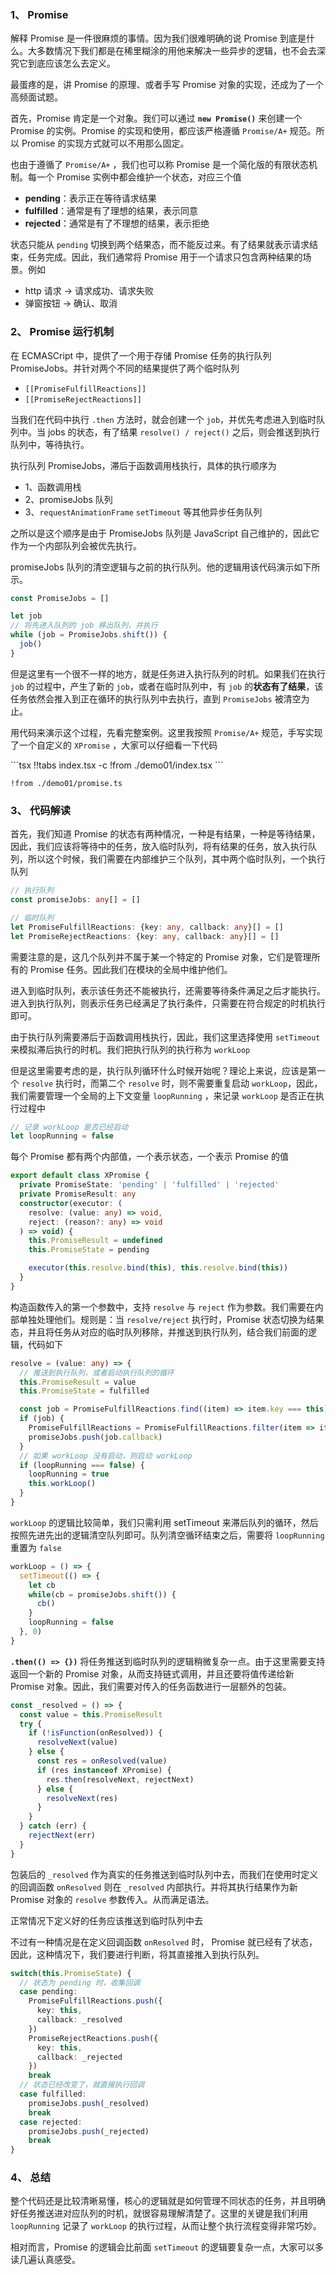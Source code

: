 

### **1、** Promise

解释 Promise 是一件很麻烦的事情。因为我们很难明确的说 Promise 到底是什么。大多数情况下我们都是在稀里糊涂的用他来解决一些异步的逻辑，也不会去深究它到底应该怎么去定义。

最蛋疼的是，讲 Promise 的原理、或者手写 Promise 对象的实现，还成为了一个高频面试题。


首先，Promise 肯定是一个对象。我们可以通过 __`new Promise()`__ 来创建一个 Promise 的实例。Promise 的实现和使用，都应该严格遵循 `Promise/A+` 规范。所以 Promise 的实现方式就可以不用那么固定。

也由于遵循了 `Promise/A+` ，我们也可以称 Promise 是一个简化版的有限状态机制。每一个 Promise 实例中都会维护一个状态，对应三个值

+ **pending**：表示正在等待请求结果
+ **fulfilled**：通常是有了理想的结果，表示同意
+ **rejected**：通常是有了不理想的结果，表示拒绝

状态只能从 `pending` 切换到两个结果态，而不能反过来。有了结果就表示请求结束，任务完成。因此，我们通常将 Promise 用于一个请求只包含两种结果的场景。例如

+ http 请求  -> 请求成功、请求失败
+ 弹窗按钮 -> 确认、取消


### **2、** Promise 运行机制

在 ECMASCript 中，提供了一个用于存储 Promise 任务的执行队列 PromiseJobs。并针对两个不同的结果提供了两个临时队列

+ `[[PromiseFulfillReactions]]`
+ `[[PromiseRejectReactions]]`


当我们在代码中执行 `.then` 方法时，就会创建一个 `job`，并优先考虑进入到临时队列中。当 jobs 的状态，有了结果 `resolve() / reject()` 之后，则会推送到执行队列中，等待执行。


执行队列 PromiseJobs，滞后于函数调用栈执行，具体的执行顺序为

+ 1、函数调用栈
+ 2、promiseJobs 队列
+ 3、`requestAnimationFrame` `setTimeout` 等其他异步任务队列


之所以是这个顺序是由于 PromiseJobs 队列是 JavaScript 自己维护的，因此它作为一个内部队列会被优先执行。

promiseJobs 队列的清空逻辑与之前的执行队列。他的逻辑用该代码演示如下所示。

```ts
const PromiseJobs = []

let job
// 将先进入队列的 job 移出队列，并执行
while (job = PromiseJobs.shift()) {
  job()
}
```

但是这里有一个很不一样的地方，就是任务进入执行队列的时机。如果我们在执行 `job` 的过程中，产生了新的 `job`，或者在临时队列中，有 `job` 的**状态有了结果**，该任务依然会推入到正在循环的执行队列中去执行，直到 `PromiseJobs` 被清空为止。


用代码来演示这个过程，先看完整案例。这里我按照 `Promise/A+` 规范，手写实现了一个自定义的 `XPromise` ，大家可以仔细看一下代码

<Demo01 />
<CodeTabs>
```tsx !!tabs index.tsx -c
!from ./demo01/index.tsx
```

```tsx !!tabs promise.ts -c
!from ./demo01/promise.ts
```
</CodeTabs>


### **3、** 代码解读

首先，我们知道 Promise 的状态有两种情况，一种是有结果，一种是等待结果，因此，我们应该将等待中的任务，放入临时队列，将有结果的任务，放入执行队列，所以这个时候，我们需要在内部维护三个队列，其中两个临时队列，一个执行队列

```ts
// 执行队列
const promiseJobs: any[] = []

// 临时队列
let PromiseFulfillReactions: {key: any, callback: any}[] = []
let PromiseRejectReactions: {key: any, callback: any}[] = []
```

需要注意的是，这几个队列并不属于某一个特定的 Promise 对象，它们是管理所有的 Promise 任务。因此我们在模块的全局中维护他们。

进入到临时队列，表示该任务还不能被执行，还需要等待条件满足之后才能执行。进入到执行队列，则表示任务已经满足了执行条件，只需要在符合规定的时机执行即可。

由于执行队列需要滞后于函数调用栈执行，因此，我们这里选择使用 `setTimeout` 来模拟滞后执行的时机。我们把执行队列的执行称为 `workLoop`

但是这里需要考虑的是，执行队列循环什么时候开始呢？理论上来说，应该是第一个 `resolve` 执行时，而第二个 `resolve` 时，则不需要重复启动 `workLoop`，因此，我们需要管理一个全局的上下文变量 `loopRunning` ，来记录 `workLoop` 是否正在执行过程中

```ts
// 记录 workLoop 是否已经启动
let loopRunning = false
```

每个 Promise 都有两个内部值，一个表示状态，一个表示 Promise 的值

```ts
export default class XPromise {
  private PromiseState: 'pending' | 'fulfilled' | 'rejected'
  private PromiseResult: any
  constructor(executor: (
    resolve: (value: any) => void, 
    reject: (reason?: any) => void
  ) => void) {
    this.PromiseResult = undefined
    this.PromiseState = pending

    executor(this.resolve.bind(this), this.resolve.bind(this))
  }
}
```

构造函数传入的第一个参数中，支持 `resolve` 与 `reject` 作为参数。我们需要在内部单独处理他们。规则是：当 `resolve/reject` 执行时，Promise 状态切换为结果态，并且将任务从对应的临时队列移除，并推送到执行队列，结合我们前面的逻辑，代码如下

```ts
resolve = (value: any) => {
  // 推送到执行队列，或者启动执行队列的循环
  this.PromiseResult = value
  this.PromiseState = fulfilled

  const job = PromiseFulfillReactions.find((item) => item.key === this)
  if (job) {
    PromiseFulfillReactions = PromiseFulfillReactions.filter(item => item.key !== this)
    promiseJobs.push(job.callback)
  }
  // 如果 workLoop 没有启动，则启动 workLoop
  if (loopRunning === false) {
    loopRunning = true
    this.workLoop()
  }
}
```

`workLoop` 的逻辑比较简单，我们只需利用 setTimeout 来滞后队列的循环，然后按照先进先出的逻辑清空队列即可。队列清空循环结束之后，需要将 `loopRunning` 重置为 `false`

```ts
workLoop = () => {
  setTimeout(() => {
    let cb
    while(cb = promiseJobs.shift()) {
      cb()
    }
    loopRunning = false
  }, 0)
}
```

__`.then(() => {})`__  将任务推送到临时队列的逻辑稍微复杂一点。由于这里需要支持返回一个新的 Promise 对象，从而支持链式调用，并且还要将值传递给新 Promise 对象。因此，我们需要对传入的任务函数进行一层额外的包装。

```ts
const _resolved = () => {
  const value = this.PromiseResult
  try {
    if (!isFunction(onResolved)) {
      resolveNext(value)
    } else {
      const res = onResolved(value)
      if (res instanceof XPromise) {
        res.then(resolveNext, rejectNext)
      } else {
        resolveNext(res)
      }  
    }
  } catch (err) {
    rejectNext(err)
  }
}
```

包装后的 `_resolved` 作为真实的任务推送到临时队列中去，而我们在使用时定义的回调函数 `onResolved` 则在 `_resolved` 内部执行。并将其执行结果作为新 Promise 对象的 `resolve` 参数传入。从而满足语法。

正常情况下定义好的任务应该推送到临时队列中去

不过有一种情况是在定义回调函数 `onResolved` 时， Promise 就已经有了状态，因此，这种情况下，我们要进行判断，将其直接推入到执行队列。

```ts
switch(this.PromiseState) {
  // 状态为 pending 时，收集回调
  case pending: 
    PromiseFulfillReactions.push({
      key: this,
      callback: _resolved
    })
    PromiseRejectReactions.push({
      key: this,
      callback: _rejected
    })
    break
  // 状态已经改变了，就直接执行回调
  case fulfilled:
    promiseJobs.push(_resolved)
    break
  case rejected:
    promiseJobs.push(_rejected)
    break
}
```

### **4、** 总结

整个代码还是比较清晰易懂，核心的逻辑就是如何管理不同状态的任务，并且明确好任务推送进对应队列的时机，就很容易理解清楚了。这里的关键是我们利用 `loopRunning` 记录了 `workLoop` 的执行过程，从而让整个执行流程变得非常巧妙。

相对而言，Promise 的逻辑会比前面 `setTimeout` 的逻辑要复杂一点，大家可以多读几遍认真感受。